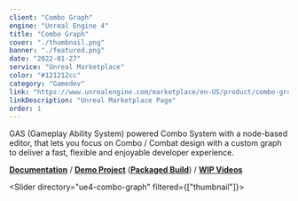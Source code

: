 ```yaml
---
client: "Combo Graph"
engine: "Unreal Engine 4"
title: "Combo Graph"
cover: "./thumbnail.png"
banner: "./featured.png"
date: "2022-01-27"
service: "Unreal Marketplace"
color: "#121212cc"
category: "Gamedev"
link: "https://www.unrealengine.com/marketplace/en-US/product/combo-graph"
linkDescription: "Unreal Marketplace Page"
order: 1
---
```


GAS (Gameplay Ability System) powered Combo System with a node-based editor, that lets you focus on Combo / Combat design with a custom graph to deliver a fast, flexible and enjoyable developer experience.


[**Documentation**](https://combo-graph.github.io/) / [**Demo Project**](https://github.com/combo-graph/demo) ([**Packaged Build**](https://github.com/combo-graph/demo/releases/latest/download/ComboGraph_Demo_Build.zip)) / [**WIP Videos**](https://www.youtube.com/playlist?list=PLjp4WC0U307T_OB30wPLT4jI7WsH9is7V)

<Slider directory="ue4-combo-graph" filtered={["thumbnail"]}></Slider>
